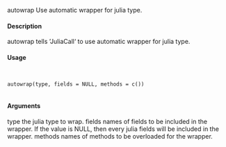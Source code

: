 autowrap Use automatic wrapper for julia type.

#### Description

autowrap tells ‘JuliaCall‘ to use automatic wrapper for julia type.

#### Usage
<pre><code>

autowrap(type, fields = NULL, methods = c())

</code></pre>
#### Arguments

type the julia type to wrap.
fields names of fields to be included in the wrapper. If the value is NULL, then every
julia fields will be included in the wrapper.
methods names of methods to be overloaded for the wrapper.
